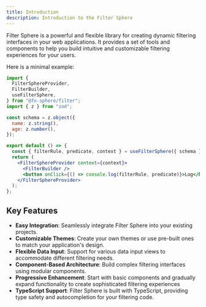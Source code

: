 ```yaml
---
title: Introduction
description: Introduction to the Filter Sphere
---
```


Filter Sphere is a powerful and flexible library for creating dynamic filtering interfaces in your web applications. It provides a set of tools and components to help you build intuitive and customizable filtering experiences for your users.

Here is a minimal example:

```jsx live props={{ "client:load": true }}
import {
  FilterSphereProvider,
  FilterBuilder,
  useFilterSphere,
} from "@fn-sphere/filter";
import { z } from "zod";

const schema = z.object({
  name: z.string(),
  age: z.number(),
});

export default () => {
  const { filterRule, predicate, context } = useFilterSphere({ schema });
  return (
    <FilterSphereProvider context={context}>
      <FilterBuilder />
      <button onClick={() => console.log(filterRule, predicate)}>Log</button>
    </FilterSphereProvider>
  );
};
```

## Key Features

- **Easy Integration**: Seamlessly integrate Filter Sphere into your existing projects.
- **Customizable Themes**: Create your own themes or use pre-built ones to match your application's design.
- **Flexible Data Input**: Support for various data input views to accommodate different filtering needs.
- **Component-Based Architecture**: Build complex filtering interfaces using modular components.
- **Progressive Enhancement**: Start with basic components and gradually expand functionality to create sophisticated filtering experiences
- **TypeScript Support**: Filter Sphere is built with TypeScript, providing type safety and autocompletion for your filtering code.
